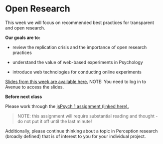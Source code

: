 # Open Research

This week we will focus on recommended best practices for transparent and open research.  

**Our goals are to:**

- review the replication crisis and the importance of open research practices

- understand the value of web-based experiments in Psychology

- introduce web technologies for conducting online experiments


[Slides from this week are available here.](https://avenue.cllmcmaster.ca/d2l/le/content/668523/viewContent/5019991/View) NOTE: You need to log in to Avenue to access the slides. 


::: {.callout-important title="Assignments and Exercises"}
**Before next class**

Please work through the [jsPsych 1 assignment (linked here).](assignment_jsPsych_1.qmd)

> NOTE: this assignment will require substantial reading and thought - do not put it off until the last minute! 

Additionally, please continue thinking about a topic in Perception research (broadly defined) that is of interest to you for your individual project. 

:::




